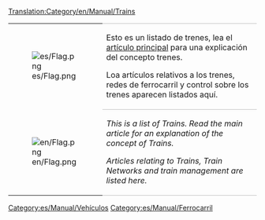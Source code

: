 [[Translation:Category/en/Manual/Trains]]

{| 
|- valign="top"
| [[File:es/Flag.png]]
| style="border-top:1px solid silver; border-bottom:1px solid silver;" |Esto es un listado de trenes, lea el [[es/Manual/Trenes|artículo principal]] para una explicación del concepto trenes.

Loa artículos relativos a los trenes, redes de ferrocarril y control sobre los trenes aparecen listados aquí.
|- valign="top"
| [[File:en/Flag.png]]
| style="border-bottom:1px solid silver;" |''This is a list of Trains. Read the main article for an explanation of the concept of Trains.''

''Articles relating to Trains, Train Networks and train management are listed here.''
|}


[[Category:es/Manual/Vehículos]]
[[Category:es/Manual/Ferrocarril]]